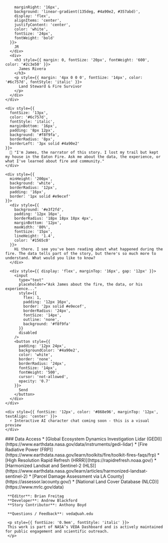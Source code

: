         marginRight: '16px',
        background: 'linear-gradient(135deg, #4a90e2, #357abd)',
        display: 'flex',
        alignItems: 'center',
        justifyContent: 'center',
        color: 'white',
        fontSize: '24px',
        fontWeight: 'bold'
      }}>
        JR
      </div>
      <div>
        <h3 style={{ margin: 0, fontSize: '20px', fontWeight: '600', color: '#2c3e50' }}>
          James Rivera
        </h3>
        <p style={{ margin: '4px 0 0 0', fontSize: '14px', color: '#6c757d', fontStyle: 'italic' }}>
          Land Steward & Fire Survivor
        </p>
      </div>
    </div>
    
    <div style={{ 
      fontSize: '13px',
      color: '#6c757d',
      fontStyle: 'italic',
      marginBottom: '16px',
      padding: '8px 12px',
      background: '#f8f9fa',
      borderRadius: '8px',
      borderLeft: '3px solid #4a90e2'
    }}>
      💭 "I'm James, the narrator of this story. I lost my trail but kept my house in the Eaton Fire. Ask me about the data, the experience, or what I've learned about fire and community."
    </div>

    <div style={{
      minHeight: '200px',
      background: 'white',
      borderRadius: '12px',
      padding: '16px',
      border: '1px solid #e9ecef'
    }}>
      <div style={{
        background: '#e3f2fd',
        padding: '12px 16px',
        borderRadius: '18px 18px 18px 4px',
        marginBottom: '12px',
        maxWidth: '80%',
        fontSize: '15px',
        lineHeight: '1.4',
        color: '#1565c0'
      }}>
        Hi there. I see you've been reading about what happened during the fire. The data tells part of the story, but there's so much more to understand. What would you like to know?
      </div>
      
      <div style={{ display: 'flex', marginTop: '16px', gap: '12px' }}>
        <input 
          type="text" 
          placeholder="Ask James about the fire, the data, or his experience..."
          style={{
            flex: 1,
            padding: '12px 16px',
            border: '2px solid #e9ecef',
            borderRadius: '24px',
            fontSize: '14px',
            outline: 'none',
            background: '#f8f9fa'
          }}
          disabled
        />
        <button style={{
          padding: '12px 24px',
          backgroundColor: '#4a90e2',
          color: 'white',
          border: 'none',
          borderRadius: '24px',
          fontSize: '14px',
          fontWeight: '500',
          cursor: 'not-allowed',
          opacity: '0.7'
        }}>
          Send
        </button>
      </div>
    </div>
    
    <div style={{ fontSize: '12px', color: '#868e96', marginTop: '12px', textAlign: 'center' }}>
      ⚡ Interactive AI character chat coming soon - this is a visual preview
    </div>
  </div>
</Block>

<Block>
  <Prose>
     ### Data Access
     * [Global Ecosystem Dynamics Investigation Lidar (GEDI)](https://www.earthdata.nasa.gov/data/instruments/gedi-lidar)
     * [Fire Radiative Power (FRP)](https://www.earthdata.nasa.gov/learn/toolkits/fire/toolkit-fires-faqs/frp)
     * [High Resolution Rapid Refresh (HRRR)](https://rapidrefresh.noaa.gov/)
     * [Harmonized Landsat and Sentinel-2 (HLS)](https://www.earthdata.nasa.gov/learn/articles/harmonized-landsat-sentinel-2)
     * [Parcel Damage Assessment via LA County](https://assessor.lacounty.gov/)
     * [National Land Cover Database (NLCD)](https://www.mrlc.gov/data)
     
     **Editor**: Brian Freitag  
     **Developer**: Andrew Blackford  
     **Story Contributor**: Anthony Boyd

     **Questions / Feedback**: veda@uah.edu

     <p style={{ fontSize: '0.9em', fontStyle: 'italic' }}>
     This work is part of NASA’s VEDA Dashboard and is actively maintained for public engagement and scientific outreach.
     </p>
  </Prose>
</Block>